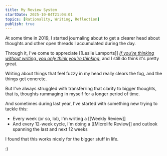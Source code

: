 ```yaml
---
title: My Review System
startDate: 2025-10-04T21:04:01
topics: [Rationality, Writing, Reflection]
publish: true
---
```


At some time in 2019, I started journaling about to get a clearer head about thoughts and other open threads I accumulated during the day.

Through it, I've come to appreciate [[Leslie Lamports]] [_If you're thinking without writing, you only think you're thinking_](https://conversational-leadership.net/quotation/thinking-writing/), and I still do think it's pretty great.

Writing about things that feel fuzzy in my head really clears the fog, and the things get concrete.

But I've always struggled with transferring that clarity to bigger thoughts, that is, thoughts rummaging in myself for a longer period of time.

And sometimes during last year, I've started with something new trying to tackle this:

- Every week (or so, lol), I'm writing a [[Weekly Review]]
- And every 12-week cycle, I'm doing a [[Microlife Review]] and outlook spanning the last and next 12 weeks

I found that this works nicely for the bigger stuff in life.

:)
